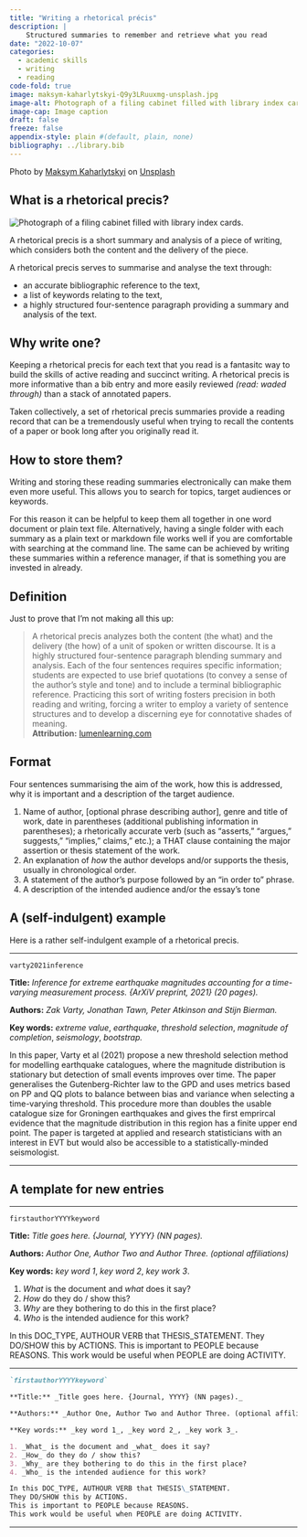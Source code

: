 ```yaml
---
title: "Writing a rhetorical précis"
description: |
    Structured summaries to remember and retrieve what you read
date: "2022-10-07"
categories:
  - academic skills
  - writing
  - reading
code-fold: true
image: maksym-kaharlytskyi-Q9y3LRuuxmg-unsplash.jpg
image-alt: Photograph of a filing cabinet filled with library index cards.
image-cap: Image caption
draft: false
freeze: false
appendix-style: plain #(default, plain, none)
bibliography: ../library.bib
---
```


Photo by <a href="https://unsplash.com/@qwitka?utm_source=unsplash&utm_medium=referral&utm_content=creditCopyText">Maksym Kaharlytskyi</a> on <a href="https://unsplash.com/s/photos/filing-cabinet?utm_source=unsplash&utm_medium=referral&utm_content=creditCopyText">Unsplash</a>

  
## What is a rhetorical precis? 

::: medium_right
<img style = "border-radius: 10%;" src="maksym-kaharlytskyi-Q9y3LRuuxmg-unsplash.jpg" alt="Photograph of a filing cabinet filled with library index cards.">
:::

A rhetorical precis is a short summary and analysis of a piece of writing, which considers both the content and the delivery of the piece.  

A rhetorical precis serves to summarise and analyse the text through:

- an accurate bibliographic reference to the text, 
- a list of keywords relating to the text, 
- a highly structured four-sentence paragraph providing a summary and analysis of the text.  

## Why write one?

Keeping a rhetorical precis for each text that you read is a fantasitc way to build the skills of active reading and succinct writing. A rhetorical precis is more informative than a bib entry and more easily reviewed _(read: waded through)_ than a stack of annotated papers. 

Taken collectively, a set of rhetorical precis summaries provide a reading record that can be a tremendously useful when trying to recall the contents of a paper or book long after you originally read it. 

## How to store them?

Writing and storing these reading summaries electronically can make them even more useful. This allows you to search for topics, target audiences or keywords. 

For this reason it can be helpful to keep them all together in one word document or plain text file. Alternatively, having a single folder with each summary as a plain text or markdown file works well if you are comfortable with searching at the command line. The same can be achieved by writing these summaries within a reference manager, if that is something you are invested in already.


## Definition 

Just to prove that I'm not making all this up: 

> A rhetorical precis analyzes both the content (the what) and the delivery (the how) of a unit of spoken or written discourse. It is a highly structured four-sentence paragraph blending summary and analysis. Each of the four sentences requires specific information; students are expected to use brief quotations (to convey a sense of the author’s style and tone) and to include a terminal bibliographic reference. Practicing this sort of writing fosters precision in both reading and writing, forcing a writer to employ a variety of sentence structures and to develop a discerning eye for connotative shades of meaning. <br> __Attribution:__ [lumenlearning.com]( https://courses.lumenlearning.com/englishcomp2kscopex92x2/chapter/rhetorical-precis/)

## Format 

Four sentences summarising the aim of the work, how this is addressed, why it is important and a description of the target audience. 

1. Name of author, [optional phrase describing author], genre and title of work, date in parentheses (additional publishing information in parentheses); a rhetorically accurate verb (such as “asserts,” “argues,” suggests,” “implies,” claims,” etc.); a THAT clause containing the major assertion or thesis statement of the work.
2. An explanation of _how_ the author develops and/or supports the thesis, usually in chronological order.
3. A statement of the author’s purpose followed by an “in order to” phrase.
4. A description of the intended audience and/or the essay’s tone



## A (self-indulgent) example 

Here is a rather self-indulgent example of a rhetorical precis.

------------------

`varty2021inference`

**Title:** _Inference for extreme earthquake magnitudes accounting for a time-varying measurement process. {ArXiV preprint, 2021} (20 pages)._

**Authors:** _Zak Varty, Jonathan Tawn, Peter Atkinson and Stijn Bierman._

**Key words:** _extreme value_, _earthquake_, _threshold selection_, _magnitude of completion_, _seismology_, _bootstrap._

In this paper, Varty et al (2021) propose a new threshold selection method for modelling earthquake catalogues, where the magnitude distribution is stationary but detection of small events improves over time. The paper generalises the Gutenberg-Richter law to the GPD and uses metrics based on PP and QQ plots to balance between bias and variance when selecting a time-varying threshold. This procedure more than doubles the usable catalogue size for Groningen earthquakes and gives the first emprircal evidence that the magnitude distribution in this region has a finite upper end point. The paper is targeted at applied and research statisticians with an interest in EVT but would also be accessible to a statistically-minded seismologist. 

----------------------

## A template for new entries 


----------------------

`firstauthorYYYYkeyword`

**Title:** _Title goes here. {Journal, YYYY} (NN pages)._

**Authors:** _Author One, Author Two and Author Three. (optional affiliations)_

**Key words:** _key word 1_, _key word 2_, _key work 3_. 

1. _What_ is the document and _what_ does it say? 
2. _How_ do they do / show this?
3. _Why_ are they bothering to do this in the first place?
4. _Who_ is the intended audience for this work?

In this DOC_TYPE, AUTHOUR VERB that THESIS\_STATEMENT.
They DO/SHOW this by ACTIONS. 
This is important to PEOPLE because REASONS. 
This work would be useful when PEOPLE are doing ACTIVITY.

----------------------

```markdown
`firstauthorYYYYkeyword`

**Title:** _Title goes here. {Journal, YYYY} (NN pages)._

**Authors:** _Author One, Author Two and Author Three. (optional affiliations)_

**Key words:** _key word 1_, _key word 2_, _key work 3_. 

1. _What_ is the document and _what_ does it say? 
2. _How_ do they do / show this?
3. _Why_ are they bothering to do this in the first place?
4. _Who_ is the intended audience for this work?

In this DOC_TYPE, AUTHOUR VERB that THESIS\_STATEMENT.
They DO/SHOW this by ACTIONS. 
This is important to PEOPLE because REASONS. 
This work would be useful when PEOPLE are doing ACTIVITY.
```

----------------------
